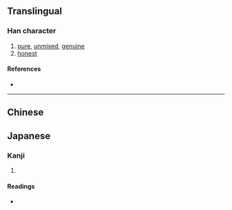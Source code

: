 {{character info/new}}
==Translingual==

===Han character===
{{Han char|rn=85|rad=水|as=09|sn=12|four=|canj=EYRA|ids=⿰氵亯}}

# [[pure]], [[unmixed]], [[genuine]]
# [[honest]]

====References====
* {{Han ref|kx=0639.111|dkj=17913|hdz=31683.090|uh=6E7B|ud=28283}}

----
==Chinese==
{{zh-see|淳|v}}
==Japanese==

===Kanji===
{{ja-kanji|grade=|rs=水09}}

# {{defn|lang=ja|sort=水09}}

====Readings====
* {{ja-readings|on=[[じゅん]] (jun), [[しゅん]] (shun)|kun=[[あつい]] (atsui)}}